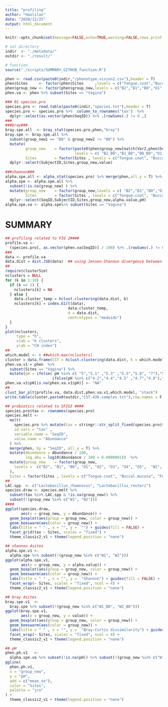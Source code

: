 ---
title: "profiling"
author: "Haolilan"
date: "2020/12/25"
output: html_document
---

```{r setup, include=FALSE}
knitr::opts_chunk$set(message=FALSE,echo=TRUE,warning=FALSE,rows.print =8)

# set directory
indir  <- "./metadata/"
outdir <- "./result/" 

# function
source("./scripts/SUMMARY_GITHUB_function.R")

```

```{r input, include = FALSE}
phen <- read.csv(paste0(indir,"/phenotype.vision2.csv"),header = T)
phen$Sites     <- factor(phen$Sites     ,levels = c("Tongue.coat","Buccal.mucosa","Feces","Vagina"))
phen$group_new <- factor(phen$group_new,levels = c("B2","B1","B0","O1","O2","O3","O4","O5","W1","W2" ))
phen.va <- phen %>% subset(Sites == "Vagina")

### 01 species.pro
species.pro <- read.table(paste0(indir,"species.txt"),header = T) 
species.pro <- species.pro %>%  column_to_rownames("tax")  %>% 
  dplyr::select(as.vector(phen$SeqID)) %>% .[rowSums(.) != 0 ,]
### 
###bray###
bray.spe.all  <- bray_stat(species.pro,phen,"bray")
bray.spe <- bray.spe.all %>% 
  subset(group_new1 == "B0" & group_new2 != "B0") %>% 
  mutate(
         group_new    = factor(paste0(phen$group_new[match(Var2,phen$SeqID)],"_B0"),
                               levels = c( "B2_B0","B1_B0","B0_B0","O1_B0","O2_B0", "O3_B0", "O4_B0", "O5_B0",  "W1_B0", "W2_B0" )),
         Sites        = factor(Sites , levels = c("Tongue.coat", "Buccal.mucosa","Feces", "Vagina"))) %>%
  dplyr::select(SubjectID,Sites,group_new,value)
 
###shannon###
alpha.spe.all <- alpha_stat(species.pro) %>% merge(phen,all.y = T) %>% subset(alpha.diversity == "Shannon")
alpha.spe <- alpha.spe.all %>% 
  subset(!is.na(group_new) ) %>%
  mutate(group_new    = factor(group_new,levels = c( "B2","B1","B0","O1","O2", "O3", "O4", "O5",  "W1", "W2" )),
         Sites        = factor(Sites , levels = c("Tongue.coat", "Buccal.mucosa","Feces", "Vagina"))) %>% 
  dplyr::select(SeqID,SubjectID,Sites,group_new,alpha.value,pH)
alpha.spe.va <- alpha.spe%>% subset(Sites == "Vagina")
```

# SUMMARY

```{r profiling & CST, message = FALSE, warning = FALSE}
## profiling related to FIG 2####
profile.va <-
  (species.pro[, as.vector(phen.va$SeqID)] / 100) %>% .[rowSums(.) != 0, ]
###
data <- profile.va
data.dist = dist.JSD(data)  ## using Jensen-Shannon divergence between all pairs of community states and Ward linkage hierarchical clustering (R vegan, ward.D2).
##
require(clusterSim)
nclusters = NULL
for (k in 1:10) {
  if (k == 1) {
    nclusters[k] = NA
  } else {
    data.cluster_temp = hclust.clustering(data.dist, k)
    nclusters[k] = index.G1(t(data),
                            data.cluster_temp,
                            d = data.dist,
                            centrotypes = "medoids")
  }
}
plot(nclusters,
     type = "h",
     xlab = "k clusters",
     ylab = "CH index")
##
which.model <- 6 ##which.max(nclusters)
cluster = data.frame(CST = hclust.clustering(data.dist, k = which.model)) %>% mutate(SeqID = rownames(.)) %>% dplyr::select(SeqID, CST)
phen.va.v1 = phen  %>% 
  subset(Sites == "Vagina") %>%
  mutate(pH = ifelse( pH %in% c( "5","5.1" ,"5.3" ,"5.5","5.8", "7"),"5.8",
                     ifelse(pH %in% c("4.2","4.4","4.5" ,"4.7","4.8"),"4.8","4.0")) )
phen.va.v1$pH[is.na(phen.va.v1$pH)] <- "NA"
##
clust_bar_plt(profile.va, data.dist,phen.va.v1,which.model, "stack")
write.table(cluster,paste0(outdir,"CST.436.samples.txt"),row.names = F,quote = F)


```

```{r probiotics & shannon , message = FALSE, warning = FALSE}
## probiotics related to SFIG3 ####
species.pro$tax <- rownames(species.pro)
species.melt <-
  melt(
    species.pro %>% mutate(tax = stringr::str_split_fixed(species.pro$tax, "s__", 2)[, 2]),
    id.vars = "tax" ,
    variable.name = "SeqID",
    value.name = "Abundance"
  ) %>%
  merge(phen, by = "SeqID", all.y = T) %>%
  mutate(Abundance = Abundance / 100,
         log_abu = log10(Abundance / 100 + 0.0000001))  %>%
  mutate(group_new    = factor(group_new,
    levels =  c("B2", "B1", "B0", "O1", "O2", "O3", "O4", "O5",  "W1", "W2")
  ),
  Sites = factor(Sites , levels = c("Tongue.coat", "Buccal.mucosa", "Feces", "Vagina")))
##
LAC.spp  <- c("Lactobacillus_rhamnosus", "Lactobacillus_reuteri")
species.draw <- species.melt %>%
  subset(tax %in% LAC.spp & !is.na(group_new)) %>%
  subset(!(group_new %in% c("W1", "W2")))
####
ggplot(species.draw,
       aes(x = group_new, y = Abundance)) +
  geom_boxplot(aes(group = group_new, color = group_new)) +
  geom_beeswarm(aes(color = group_new)) +
  labs(title = " " , x = "", y =  "") + guides(fill = FALSE) +
  facet_grid(tax ~ Sites, scales = "fixed") +
  theme_classic2_v1 + theme(legend.position = "none")

## shannon 4sites
alpha.spe.v1 <-
  alpha.spe %>% subset(!(group_new %in% c("W1", "W2")))
ggplot(alpha.spe.v1,
       aes(x = group_new, y = alpha.value)) +
  geom_boxplot(aes(group = group_new, color = group_new)) +
  geom_beeswarm(aes(color = group_new)) +
  labs(title = " " , x = "", y =  "Shannon") + guides(fill = FALSE) +
  facet_wrap(~ Sites, scales = "fixed", ncol = 4) +
  theme_classic2_v1 + theme(legend.position = "none")

## bray 4sites
bray.spe.v1  <-
  bray.spe %>% subset(!(group_new %in% c("W1_B0", "W2_B0")))
ggplot(bray.spe.v1,
       aes(x = group_new, y = value)) +
  geom_boxplot(aes(group = group_new, color = group_new)) +
  geom_beeswarm(aes(color = group_new)) +
  labs(title = " " , x = "", y =  "Bray-Curtis dissimilarity") + guides(fill = FALSE) +
  facet_wrap(~ Sites, scales = "fixed", ncol = 4) +
  theme_classic2_v1 + theme(legend.position = "none")

## pH
phen.ph.v1   <-
  alpha.spe.va %>% subset(!is.na(pH)) %>% subset(!(group_new %in% c("W1", "W2")))
ggline(
  phen.ph.v1,
  x = "group_new",
  y = "pH",
  add = c("mean_se"),
  color = "Sites",
  palette = "jco"
) +
  theme_classic2_v1 + theme(legend.position = "none")

```
